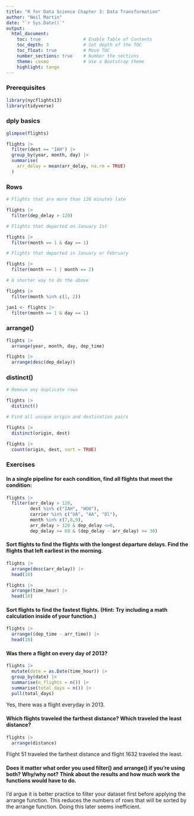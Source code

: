 ```yaml
---
title: "R for Data Science Chapter 3: Data Transformation"
author: "Neil Martin"
date: "`r Sys.Date()`"
output:
  html_document:
    toc: true                # Enable Table of Contents
    toc_depth: 3             # Set depth of the TOC
    toc_float: true          # Move TOC
    number_sections: true    # Number the sections
    theme: cosmo             # Use a Bootstrap theme
    highlight: tango 
---
```


### Prerequisites

```r
library(nycflights13)
library(tidyverse)
```

### dply basics

```r

glimpse(flights)

flights |>
  filter(dest == "IAH") |>
  group_by(year, month, day) |>
  summarise(
    arr_delay = mean(arr_delay, na.rm = TRUE)
  )

```

### Rows

```r

# Flights that are more than 120 minutes late

flights |>
  filter(dep_delay > 120)

# Flights that departed on January 1st

flights |>
  filter(month == 1 & day == 1)

# Flights that departed in January or February

flights |>
  filter(month == 1 | month == 2)

# A shorter way to do the above

flights |>
  filter(month %in% c(1, 2))

jan1 <- flights |>
  filter(month == 1 & day == 1)

```

### arrange()

```r

flights |>
  arrange(year, month, day, dep_time)

flights |> 
  arrange(desc(dep_delay))

```
### distinct()

```r

# Remove any duplicate rows

flights |>
  distinct()

# Find all unique origin and destination pairs

flights |> 
  distinct(origin, dest)

flights |>
  count(origin, dest, sort = TRUE)

```
### Exercises

#### In a single pipeline for each condition, find all flights that meet the condition:

```r

flights |>
  filter(arr_delay > 120,
         dest %in% c("IAH", "HOU"),
         carrier %in% c("UA", "AA", "Dl"),
         month %in% c(7,8,9),
         arr_delay > 120 & dep_delay <=0,
         dep_delay >= 60 & (dep_delay - arr_delay) >= 30)

```
#### Sort flights to find the flights with the longest departure delays. Find the flights that left earliest in the morning.

```r

flights |> 
  arrange(desc(arr_delay)) |>
  head(10)

flights |>
  arrange(time_hour) |>
  head(10)

```

#### Sort flights to find the fastest flights. (Hint: Try including a math calculation inside of your function.)

```r

flights |>
  arrange((dep_time - arr_time)) |>
  head(10)

```
#### Was there a flight on every day of 2013?

```r

flights |>
  mutate(date = as.Date(time_hour)) |>
  group_by(date) |>
  summarise(n_flights = n()) |>
  summarise(total_days = n()) |>
  pull(total_days)
```

<p> Yes, there was a flight everyday in 2013. </p>

#### Which flights traveled the farthest distance? Which traveled the least distance?

```r

flights |>
  arrange(distance)

```

<p> Flight 51 traveled the farthest distance and flight 1632 traveled the least. </p>

#### Does it matter what order you used filter() and arrange() if you’re using both? Why/why not? Think about the results and how much work the functions would have to do.

<p> I'd argue it is better practice to filter your dataset first before applying the arrange function. This reduces the numbers of rows that will be sorted by the arrange function. Doing this later seems inefficient.</p>